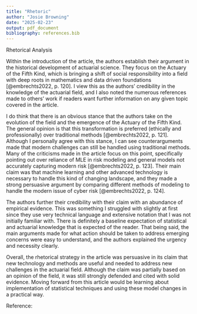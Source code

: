 ```yaml
---
title: "Rhetoric"
author: "Josie Browning"
date: "2025-02-23"
output: pdf_document
bibliography: references.bib
---
```


Rhetorical Analysis

Within the introduction of the article, the authors establish their argument in the historical development of actuarial science. They focus on the Actuary of the Fifth Kind, which is bringing a shift of social responsibility into a field with deep roots in mathematics and data driven foundations [@embrechts2022, p. 120]. I view this as the authors' credibility in the knowledge of the actuarial field, and I also noted the numerous references made to others' work if readers want further information on any given topic covered in the article.

I do think that there is an obvious stance that the authors take on the evolution of the field and the emergence of the Actuary of the Fifth Kind. The general opinion is that this transformation is preferred (ethically and professionally) over traditional methods [@embrechts2022, p. 121]. Although I personally agree with this stance, I can see counterarguments made that modern challenges can still be handled using traditional methods. Many of the criticisms made in the article focus on this point, specifically pointing out over reliance of MLE in risk modeling and general models not accurately capturing modern risk [@embrechts2022, p. 123]. Their main claim was that machine learning and other advanced technology is necessary to handle this kind of changing landscape, and they made a strong persuasive argument by comparing different methods of modeling to handle the modern issue of cyber risk [@embrechts2022, p. 124].

The authors further their credibility with their claim with an abundance of empirical evidence. This was something I struggled with slightly at first since they use very technical language and extensive notation that I was not initially familiar with. There is definitely a baseline expectation of statistical and actuarial knowledge that is expected of the reader. That being said, the main arguments made for what action should be taken to address emerging concerns were easy to understand, and the authors explained the urgency and necessity clearly.

Overall, the rhetorical strategy in the article was persuasive in its claim that new technology and methods are useful and needed to address new challenges in the actuarial field. Although the claim was partially based on an opinion of the field, it was still strongly defended and cited with solid evidence. Moving forward from this article would be learning about implementation of statistical techniques and using these model changes in a practical way.

Reference:

